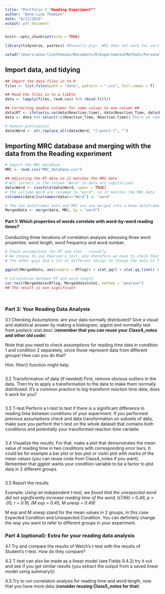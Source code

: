 ```yaml
---
title: "Portfolio 3 "Reading Experiment""
author: "Anne-Line Thomsen"
date: "8/11/2019"
output: pdf_document
---
```


```r
knitr::opts_chunk$set(echo = TRUE)

library(tidyverse, pastecs) #Manually plyr, WR2 does not work for version 3.3.3

setwd("/Users/anne-linethomsen/Documents/R/ExperimentalMethods/PersonalityTest/PersonalityTest/")
```

## Import data, and tidying

```r
## Import the data files in to R
files <- list.files(path = "data", pattern = ".csv", full.names = T)

## Read the files in to a tibble
data <- lapply(files, read.csv) %>% rbind.fill()

## Correcting double columns for same values to one column ##
data$RT <- ifelse(is.na(data$Reaction.time), data$Reaction_Time, data$Reaction.time) #here we added the new collumn, where the two RT collumns are merged. 
data <- data %>% select(-c(Reaction_Time, Reaction.time)) #here we removed the two old RT collumns.

# Remove punctuation 
data$Word <- str_replace_all(data$Word, "[:punct:]", "")
```

## Importing MRC database and merging with the data from the Reading experiment

```r
# Import the MRC database
MRC <- read.csv("MRC_database.csv")

## Adjusting the RT data so it matches the MRC data
# All letters in the column 'Word' in data are capitalized
data$Word <- casefold(data$Word, upper = TRUE)
# The collumn Word are renamed to "word", so it matches the MRC data
colnames(data)[colnames(data)=="Word"] <- "word"

# The two dataframes data and MRC are now merged into a knew dataframe.
Mergeddata <- merge(data, MRC, by = "word")
```

#### Part 1: Which properties of words correlate with word-by-word reading times?

Conducting three iterations of correlation analysis adressing three word properties: word length, word frequency and word number.

```r
# Check assumptions for RT and nlet - visually
# We choose to use Pearson's test, and therefore we have to check that it's normally distributed. So that's what we do first. 
# The other guys did a lot of different things to change the data to find something that would correlate, but none of it worked, so perhaps we will just conclude that there's no correlation between RT and nlet?

ggplot(Mergeddata, aes(sample = RTlog)) + stat_qq() + stat_qq_line() + labs(title = "QQ plot of rt with Normality Line", y = "wordlength", x = "Expected value") + theme_minimal()

# Correlation between RT and word length
cor.test(Mergeddata$RTlog, Mergeddata$nlet, method = "pearson")
## The result is non significant 


```

```r

```

```r

```





















### Part 3: Your Reading Data Analysis
3.1 Checking Assumptions: are your data normally distributed?
Give a visual and statistical answer by making a histiogram, qqplot and normality test from pastecs::stat.desc (**remember that you can reuse your Class4_notes and other old code**)

Note that you need to check assumptions for reading time data in condition 1 and condition 2 separately, since those represent data from different groups! How can you do that? 

  Hint: filter() function might help. 

```r

```


3.2 Transformation of data (if needed)
First, remove obvious outliers in the data. Then try to apply a transformation to the data to make them normally distributed. It's a common practice to log-transform reaction time data, does it work for you?
```r

```


3.3 T-test
Perform a t-test to test if there is a significant difference in reading time between conditions of your experiment. If you performed previous assumptions check and data transformation on subsets of data, make sure you perform the t-test on the whole dataset that contains both conditions and potentially your transformed reaction time variable.
```r

```


3.4 Visualize the results. 
For that, make a plot that demonstrates the mean value of reading time in two conditions with corresponding error bars. It could be for example a bar plot or box plot or violin plot with marks of the mean values (you can reuse code from Class4_notes if you want). Remember that ggplot wants your condition variable to be a factor to plot data in 2 different groups. 

```r

```

3.5 Report the results

Example: *Using an independent t-test, we found that the unexpected word did not significantly increase reading time of the word, t(7.66) = 0.46, p > .05, r = 0.16, (M exp = 0.45, M unexp = 0.49)*

M exp and M unexp stand for the mean values in 2 groups, in this case Expected Condition and Unexpected Condition. You can definitely change the way you want to refer to different groups in your experiment. 



### Part 4 (optional): Extra for your reading data analysis

4.1 Try and compare the results of Welch’s t-test with the results of Student’s t-test. How do they compare?

4.2 T-test can also be made as a linear model (see Fields 9.4.2) try it out and see if you get similar results (you extract the output from a saved linear model using summary())

4.3.Try to run correlation analysis for reading time and word length, now that you have more data (**consider reusing Class5_notes for that**)


